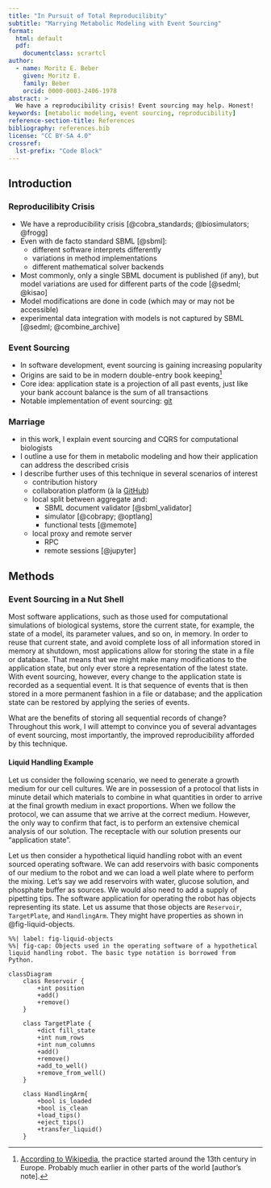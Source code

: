 ```yaml
---
title: "In Pursuit of Total Reproducilibity"
subtitle: "Marrying Metabolic Modeling with Event Sourcing"
format:
  html: default
  pdf:
    documentclass: scrartcl
author:
  - name: Moritz E. Beber
    given: Moritz E.
    family: Beber
    orcid: 0000-0003-2406-1978
abstract: >
  We have a reproducibility crisis! Event sourcing may help. Honest!
keywords: [metabolic modeling, event sourcing, reproducibility]
reference-section-title: References
bibliography: references.bib  
license: "CC BY-SA 4.0"
crossref:
  lst-prefix: "Code Block"
---
```


## Introduction {#sec-intro}

### Reproducilibity Crisis

- We have a reproducibility crisis [@cobra_standards; @biosimulators; @frogg]
- Even with de facto standard SBML [@sbml]:
    - different software interprets differently
    - variations in method implementations
    - different mathematical solver backends
- Most commonly, only a single SBML document is published (if any), but model variations are used for different parts of the code [@sedml; @kisao]
- Model modifications are done in code (which may or may not be accessible)
- experimental data integration with models is not captured by SBML [@sedml; @combine_archive]

### Event Sourcing

- In software development, event sourcing is gaining increasing popularity
- Origins are said to be in modern double-entry book keeping[^1]
- Core idea: application state is a projection of all past events, just like your bank account balance is the sum of all transactions
- Notable implementation of event sourcing: [git](https://git-scm.com/)

### Marriage

- in this work, I explain event sourcing and CQRS for computational biologists
- I outline a use for them in metabolic modeling and how their application can address the described crisis
- I describe further uses of this technique in several scenarios of interest
    - contribution history
    - collaboration platform (à la [GitHub](https://github.com))
    - local split between aggregate and:
        - SBML document validator [@sbml_validator]
        - simulator [@cobrapy; @optlang]
        - functional tests [@memote]
    - local proxy and remote server
        - RPC
        - remote sessions [@jupyter]

## Methods

### Event Sourcing in a Nut Shell

Most software applications, such as those used for computational simulations of biological systems, store the current state, for example, the state of a model, its parameter values, and so on, in memory. In order to reuse that current state, and avoid complete loss of all information stored in memory at shutdown, most applications allow for storing the state in a file or database. That means that we might make many modifications to the application state, but only ever store a representation of the latest state. With event sourcing, however, every change to the application state is recorded as a sequential event. It is that sequence of events that is then stored in a more permanent fashion in a file or database; and the application state can be restored by applying the series of events.

What are the benefits of storing all sequential records of change? Throughout this work, I will attempt to convince you of several advantages of event sourcing, most importantly, the improved reproducibility afforded by this technique.

#### Liquid Handling Example

Let us consider the following scenario, we need to generate a growth medium for our cell cultures. We are in possession of a protocol that lists in minute detail which materials to combine in what quantities in order to arrive at the final growth medium in exact proportions. When we follow the protocol, we can assume that we arrive at the correct medium. However, the only way to confirm that fact, is to perform an extensive chemical analysis of our solution. The receptacle with our solution presents our "application state".

Let us then consider a hypothetical liquid handling robot with an event sourced operating software. We can add reservoirs with basic components of our medium to the robot and we can load a well plate where to perform the mixing. Let's say we add reservoirs with water, glucose solution, and phosphate buffer as sources. We would also need to add a supply of pipetting tips. The software application for operating the robot has objects representing its state. Let us assume that those objects are `Reservoir`, `TargetPlate`, and `HandlingArm`. They might have properties as shown in @fig-liquid-objects.

```mermaid
%%| label: fig-liquid-objects
%%| fig-cap: Objects used in the operating software of a hypothetical liquid handling robot. The basic type notation is borrowed from Python.

classDiagram
    class Reservoir {
        +int position
        +add()
        +remove()
    }

    class TargetPlate {
        +dict fill_state
        +int num_rows
        +int num_columns
        +add()
        +remove()
        +add_to_well()
        +remove_from_well()
    }

    class HandlingArm{
        +bool is_loaded
        +bool is_clean
        +load_tips()
        +eject_tips()
        +transfer_liquid()
    }
```

[^1]: [According to Wikipedia](https://en.wikipedia.org/wiki/Double-entry_bookkeeping#History), the practice started around the 13th century in Europe. Probably much earlier in other parts of the world [author's note].